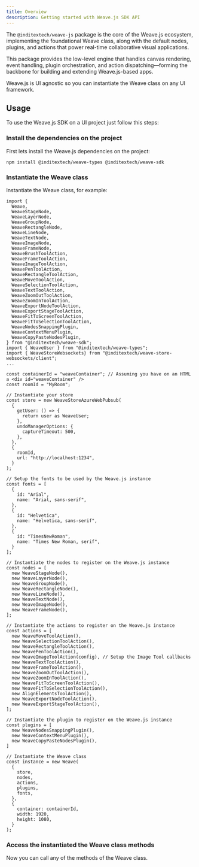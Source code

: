 ```yaml
---
title: Overview
description: Getting started with Weave.js SDK API
---
```



The `@inditextech/weave-js` package is the core of the Weave.js ecosystem, implementing
the foundational Weave class, along with the default nodes, plugins, and actions that power
real-time collaborative visual applications.

This package provides the low-level engine that handles canvas rendering, event handling,
plugin orchestration, and action dispatching—forming the backbone for building and extending
Weave.js-based apps.

Weave.js is UI agnostic so you can instantiate the Weave class on any UI framework.

## Usage

To use the Weave.js SDK on a UI project just follow this steps:

<div className="fd-steps">

<div className="[&_h3]:fd-step">
 
### Install the dependencies on the project

First lets install the Weave.js dependencies on the project:

```shell
npm install @inditextech/weave-types @inditextech/weave-sdk
```

</div>

<div className="[&_h3]:fd-step">
 
### Instantiate the Weave class

Instantiate the Weave class, for example:

```tsx
import {
  Weave,
  WeaveStageNode,
  WeaveLayerNode,
  WeaveGroupNode,
  WeaveRectangleNode,
  WeaveLineNode,
  WeaveTextNode,
  WeaveImageNode,
  WeaveFrameNode,
  WeaveBrushToolAction,
  WeaveFrameToolAction,
  WeaveImageToolAction,
  WeavePenToolAction,
  WeaveRectangleToolAction,
  WeaveMoveToolAction,
  WeaveSelectionToolAction,
  WeaveTextToolAction,
  WeaveZoomOutToolAction,
  WeaveZoomInToolAction,
  WeaveExportNodeToolAction,
  WeaveExportStageToolAction,
  WeaveFitToScreenToolAction,
  WeaveFitToSelectionToolAction,
  WeaveNodesSnappingPlugin,
  WeaveContextMenuPlugin,
  WeaveCopyPasteNodesPlugin,
} from "@inditextech/weave-sdk";
import { WeaveUser } from "@inditextech/weave-types";
import { WeaveStoreWebsockets} from "@inditextech/weave-store-websockets/client";
...

const containerId = "weaveContainer"; // Assuming you have on an HTML a <div id="weaveContainer" />
const roomId = "MyRoom";

// Instantiate your store
const store = new WeaveStoreAzureWebPubsub(
  {
    getUser: () => {
      return user as WeaveUser;
    },
    undoManagerOptions: {
      captureTimeout: 500,
    },
  },
  {
    roomId,
    url: "http://localhost:1234",
  }
);

// Setup the fonts to be used by the Weave.js instance
const fonts = [
  {
    id: "Arial",
    name: "Arial, sans-serif",
  },
  {
    id: "Helvetica",
    name: "Helvetica, sans-serif",
  },
  {
    id: "TimesNewRoman",
    name: "Times New Roman, serif",
  }
];

// Instantiate the nodes to register on the Weave.js instance
const nodes = [
  new WeaveStageNode(),
  new WeaveLayerNode(),
  new WeaveGroupNode(),
  new WeaveRectangleNode(),
  new WeaveLineNode(),
  new WeaveTextNode(),
  new WeaveImageNode(),
  new WeaveFrameNode(),
];

// Instantiate the actions to register on the Weave.js instance
const actions = [
  new WeaveMoveToolAction(),
  new WeaveSelectionToolAction(),
  new WeaveRectangleToolAction(),
  new WeavePenToolAction(),
  new WeaveImageToolAction(config), // Setup the Image Tool callbacks
  new WeaveTextToolAction(),
  new WeaveFrameToolAction(),
  new WeaveZoomOutToolAction(),
  new WeaveZoomInToolAction(),
  new WeaveFitToScreenToolAction(),
  new WeaveFitToSelectionToolAction(),
  new AlignElementsToolAction(),
  new WeaveExportNodeToolAction(),
  new WeaveExportStageToolAction(),
];

// Instantiate the plugin to register on the Weave.js instance
const plugins = [
  new WeaveNodesSnappingPlugin(),
  new WeaveContextMenuPlugin(),
  new WeaveCopyPasteNodesPlugin(),
]

// Instantiate the Weave class
const instance = new Weave(
  {
    store,
    nodes,
    actions,
    plugins,
    fonts,
  },
  {
    container: containerId,
    width: 1920,
    height: 1080,
  }
);
```

</div>

<div className="[&_h3]:fd-step">
 
### Access the instantiated the Weave class methods

Now you can call any of the methods of the Weave class.

</div>

</div>
